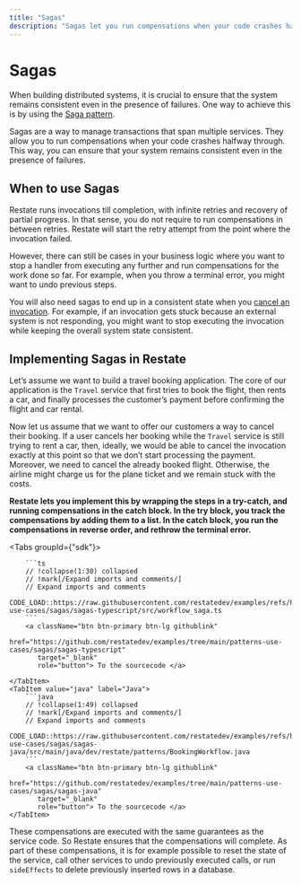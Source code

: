 ```yaml
---
title: "Sagas"
description: "Sagas let you run compensations when your code crashes halfway through."
---
```



# Sagas


When building distributed systems, it is crucial to ensure that the system remains consistent even in the presence of failures.
One way to achieve this is by using the [Saga pattern](https://learn.microsoft.com/en-us/azure/architecture/reference-architectures/saga/saga).

Sagas are a way to manage transactions that span multiple services.
They allow you to run compensations when your code crashes halfway through.
This way, you can ensure that your system remains consistent even in the presence of failures.

## When to use Sagas

Restate runs invocations till completion, with infinite retries and recovery of partial progress.
In that sense, you do not require to run compensations in between retries. Restate will start the retry attempt from the point where the invocation failed.

However, there can still be cases in your business logic where you want to stop a handler from executing any further and run compensations for the work done so far.
For example, when you throw a terminal error, you might want to undo previous steps.

You will also need sagas to end up in a consistent state when you [cancel an invocation](operate/invocation#cancelling-invocations).
For example, if an invocation gets stuck because an external system is not responding, you might want to stop executing the invocation while keeping the overall system state consistent.

## Implementing Sagas in Restate

Let’s assume we want to build a travel booking application.
The core of our application is the `Travel` service that first tries to book the flight, then rents a car, and finally processes the customer’s payment before confirming the flight and car rental.

Now let us assume that we want to offer our customers a way to cancel their booking.
If a user cancels her booking while the `Travel` service is still trying to rent a car, then, ideally, we would be able to cancel the invocation exactly at this point so that we don’t start processing the payment.
Moreover, we need to cancel the already booked flight.
Otherwise, the airline might charge us for the plane ticket and we remain stuck with the costs.

**Restate lets you implement this by wrapping the steps in a try-catch, and running compensations in the catch block.
In the try block, you track the compensations by adding them to a list.
In the catch block, you run the compensations in reverse order, and rethrow the terminal error.**

<Tabs groupId={"sdk"}>
    <TabItem value="typescript" label="TypeScript">

        ```ts
        // !collapse(1:30) collapsed
        // !mark[/Expand imports and comments/]
        // Expand imports and comments
        CODE_LOAD::https://raw.githubusercontent.com/restatedev/examples/refs/heads/main/patterns-use-cases/sagas/sagas-typescript/src/workflow_saga.ts
        ```
        <a className="btn btn-primary btn-lg githublink"
           href="https://github.com/restatedev/examples/tree/main/patterns-use-cases/sagas/sagas-typescript"
           target="_blank"
           role="button"> To the sourcecode </a>

    </TabItem>
    <TabItem value="java" label="Java">
        ```java
        // !collapse(1:49) collapsed
        // !mark[/Expand imports and comments/]
        // Expand imports and comments
        CODE_LOAD::https://raw.githubusercontent.com/restatedev/examples/refs/heads/main/patterns-use-cases/sagas/sagas-java/src/main/java/dev/restate/patterns/BookingWorkflow.java
        ```
        <a className="btn btn-primary btn-lg githublink"
           href="https://github.com/restatedev/examples/tree/main/patterns-use-cases/sagas/sagas-java"
           target="_blank"
           role="button"> To the sourcecode </a>
    </TabItem>
</Tabs>


These compensations are executed with the same guarantees as the service code. So Restate ensures that the compensations will complete.
As part of these compensations, it is for example possible to reset the state of the service, call other services to undo previously executed calls, or run `sideEffects` to delete previously inserted rows in a database.

